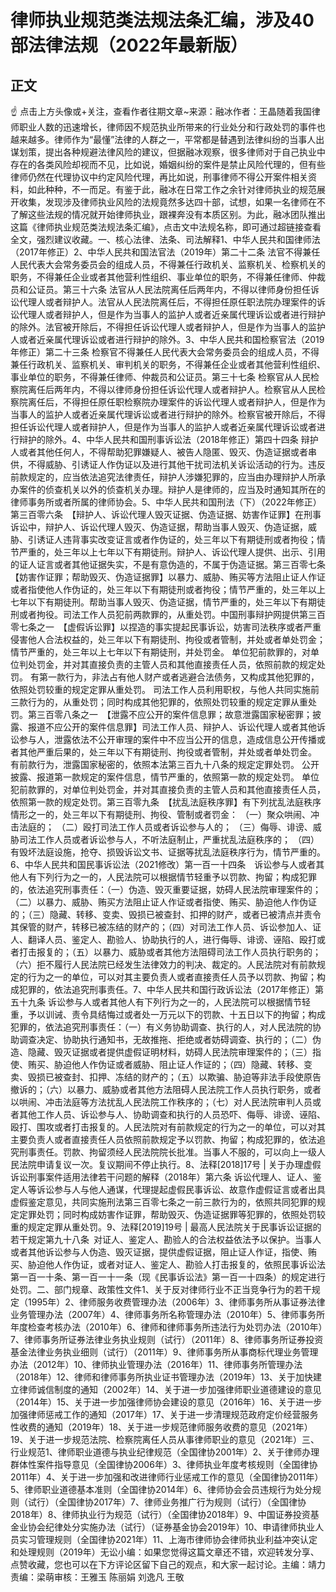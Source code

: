 # 律师执业规范类法规法条汇编，涉及40部法律法规（2022年最新版）
## 正文
☝ 点击上方头像或+关注，查看作者往期文章~来源：融冰作者：王晶随着我国律师职业人数的迅速增长，律师因不规范执业所带来的行业处分和行政处罚的事件也越来越多。律师作为“最懂”法律的人群之一，平常都是替遇到法律纠纷的当事人出谋划策，提出各种规避法律风险的建议，但据融冰观察，很多律师对于自己执业中存在的各类风险却视而不见，比如说，婚姻纠纷的案件是禁止风险代理的，但有些律师仍然在代理协议中约定风险代理，再比如说，刑事律师不得公开案件相关资料，如此种种，不一而足。有鉴于此，融冰在日常工作之余针对律师执业的规范展开收集，发现涉及律师执业风险的法规竟然多达四十部，试想，如果一名律师在不了解这些法规的情况就开始律师执业，跟裸奔没有本质区别。为此，融冰团队推出这篇《律师执业规范类法规法条汇编》，点击文中法规名称，即可通过超链接查看全文，强烈建议收藏。一、核心法律、法条、司法解释1、中华人民共和国律师法（2017年修正）2、中华人民共和国法官法（2019年）第二十二条    法官不得兼任人民代表大会常务委员会的组成人员，不得兼任行政机关、监察机关、检察机关的职务，不得兼任企业或者其他营利性组织、事业单位的职务，不得兼任律师、仲裁员和公证员。第三十六条    法官从人民法院离任后两年内，不得以律师身份担任诉讼代理人或者辩护人。法官从人民法院离任后，不得担任原任职法院办理案件的诉讼代理人或者辩护人，但是作为当事人的监护人或者近亲属代理诉讼或者进行辩护的除外。法官被开除后，不得担任诉讼代理人或者辩护人，但是作为当事人的监护人或者近亲属代理诉讼或者进行辩护的除外。3、中华人民共和国检察官法（2019年修正）第二十三条  检察官不得兼任人民代表大会常务委员会的组成人员，不得兼任行政机关、监察机关、审判机关的职务，不得兼任企业或者其他营利性组织、事业单位的职务，不得兼任律师、仲裁员和公证员。第三十七条  检察官从人民检察院离任后两年内，不得以律师身份担任诉讼代理人或者辩护人。检察官从人民检察院离任后，不得担任原任职检察院办理案件的诉讼代理人或者辩护人，但是作为当事人的监护人或者近亲属代理诉讼或者进行辩护的除外。检察官被开除后，不得担任诉讼代理人或者辩护人，但是作为当事人的监护人或者近亲属代理诉讼或者进行辩护的除外。4、中华人民共和国刑事诉讼法（2018年修正）第四十四条  辩护人或者其他任何人，不得帮助犯罪嫌疑人、被告人隐匿、毁灭、伪造证据或者串供，不得威胁、引诱证人作伪证以及进行其他干扰司法机关诉讼活动的行为。违反前款规定的，应当依法追究法律责任，辩护人涉嫌犯罪的，应当由办理辩护人所承办案件的侦查机关以外的侦查机关办理。辩护人是律师的，应当及时通知其所在的律师事务所或者所属的律师协会。5、中华人民共和国刑法（下）（2022年修正）第三百零六条　【辩护人、诉讼代理人毁灭证据、伪造证据、妨害作证罪】在刑事诉讼中，辩护人、诉讼代理人毁灭、伪造证据，帮助当事人毁灭、伪造证据，威胁、引诱证人违背事实改变证言或者作伪证的，处三年以下有期徒刑或者拘役；情节严重的，处三年以上七年以下有期徒刑。辩护人、诉讼代理人提供、出示、引用的证人证言或者其他证据失实，不是有意伪造的，不属于伪造证据。第三百零七条　【妨害作证罪；帮助毁灭、伪造证据罪】以暴力、威胁、贿买等方法阻止证人作证或者指使他人作伪证的，处三年以下有期徒刑或者拘役；情节严重的，处三年以上七年以下有期徒刑。帮助当事人毁灭、伪造证据，情节严重的，处三年以下有期徒刑或者拘役。司法工作人员犯前两款罪的，从重处罚。中国刑事辩护网提供第三百零七条之一　【虚假诉讼罪】以捏造的事实提起民事诉讼，妨害司法秩序或者严重侵害他人合法权益的，处三年以下有期徒刑、拘役或者管制，并处或者单处罚金；情节严重的，处三年以上七年以下有期徒刑，并处罚金。 单位犯前款罪的，对单位判处罚金，并对其直接负责的主管人员和其他直接责任人员，依照前款的规定处罚。 有第一款行为，非法占有他人财产或者逃避合法债务，又构成其他犯罪的，依照处罚较重的规定定罪从重处罚。 司法工作人员利用职权，与他人共同实施前三款行为的，从重处罚；同时构成其他犯罪的，依照处罚较重的规定定罪从重处罚。第三百零八条之一　【泄露不应公开的案件信息罪；故意泄露国家秘密罪；披露、报道不应公开的案件信息罪】司法工作人员、辩护人、诉讼代理人或者其他诉讼参与人，泄露依法不公开审理的案件中不应当公开的信息，造成信息公开传播或者其他严重后果的，处三年以下有期徒刑、拘役或者管制，并处或者单处罚金。 有前款行为，泄露国家秘密的，依照本法第三百九十八条的规定定罪处罚。 公开披露、报道第一款规定的案件信息，情节严重的，依照第一款的规定处罚。 单位犯前款罪的，对单位判处罚金，并对其直接负责的主管人员和其他直接责任人员，依照第一款的规定处罚。第三百零九条　【扰乱法庭秩序罪】有下列扰乱法庭秩序情形之一的，处三年以下有期徒刑、拘役、管制或者罚金： （一）聚众哄闹、冲击法庭的； （二）殴打司法工作人员或者诉讼参与人的； （三）侮辱、诽谤、威胁司法工作人员或者诉讼参与人，不听法庭制止，严重扰乱法庭秩序的； （四）有毁坏法庭设施，抢夺、损毁诉讼文书、证据等扰乱法庭秩序行为，情节严重的。6、中华人民共和国民事诉讼法（2021修改）第一百一十四条　诉讼参与人或者其他人有下列行为之一的，人民法院可以根据情节轻重予以罚款、拘留；构成犯罪的，依法追究刑事责任：（一）伪造、毁灭重要证据，妨碍人民法院审理案件的；（二）以暴力、威胁、贿买方法阻止证人作证或者指使、贿买、胁迫他人作伪证的；（三）隐藏、转移、变卖、毁损已被查封、扣押的财产，或者已被清点并责令其保管的财产，转移已被冻结的财产的；（四）对司法工作人员、诉讼参加人、证人、翻译人员、鉴定人、勘验人、协助执行的人，进行侮辱、诽谤、诬陷、殴打或者打击报复的；（五）以暴力、威胁或者其他方法阻碍司法工作人员执行职务的；（六）拒不履行人民法院已经发生法律效力的判决、裁定的。人民法院对有前款规定的行为之一的单位，可以对其主要负责人或者直接责任人员予以罚款、拘留；构成犯罪的，依法追究刑事责任。7、中华人民共和国行政诉讼法（2017年修正）第五十九条  诉讼参与人或者其他人有下列行为之一的，人民法院可以根据情节轻重，予以训诫、责令具结悔过或者处一万元以下的罚款、十五日以下的拘留；构成犯罪的，依法追究刑事责任：（一）有义务协助调查、执行的人，对人民法院的协助调查决定、协助执行通知书，无故推拖、拒绝或者妨碍调查、执行的；（二）伪造、隐藏、毁灭证据或者提供虚假证明材料，妨碍人民法院审理案件的；（三）指使、贿买、胁迫他人作伪证或者威胁、阻止证人作证的；（四）隐藏、转移、变卖、毁损已被查封、扣押、冻结的财产的；（五）以欺骗、胁迫等非法手段使原告撤诉的；（六）以暴力、威胁或者其他方法阻碍人民法院工作人员执行职务，或者以哄闹、冲击法庭等方法扰乱人民法院工作秩序的；（七）对人民法院审判人员或者其他工作人员、诉讼参与人、协助调查和执行的人员恐吓、侮辱、诽谤、诬陷、殴打、围攻或者打击报复的。人民法院对有前款规定的行为之一的单位，可以对其主要负责人或者直接责任人员依照前款规定予以罚款、拘留；构成犯罪的，依法追究刑事责任。罚款、拘留须经人民法院院长批准。当事人不服的，可以向上一级人民法院申请复议一次。复议期间不停止执行。8、法释[2018]17号 | 关于办理虚假诉讼刑事案件适用法律若干问题的解释（2018年）第六条  诉讼代理人、证人、鉴定人等诉讼参与人与他人通谋，代理提起虚假民事诉讼、故意作虚假证言或者出具虚假鉴定意见，共同实施刑法第三百零七条之一前三款行为的，依照共同犯罪的规定定罪处罚；同时构成妨害作证罪，帮助毁灭、伪造证据罪等犯罪的，依照处罚较重的规定定罪从重处罚。9、法释[2019]19号 | 最高人民法院关于民事诉讼证据的若干规定第九十八条 对证人、鉴定人、勘验人的合法权益依法予以保护。当事人或者其他诉讼参与人伪造、毁灭证据，提供虚假证据，阻止证人作证，指使、贿买、胁迫他人作伪证，或者对证人、鉴定人、勘验人打击报复的，依照民事诉讼法第一百一十条、第一百一十一条（现《民事诉讼法》第一百一十四条）的规定进行处罚。二、部门规章、政策性文件1、关于反对律师行业不正当竞争行为的若干规定（1995年）2、律师服务收费管理办法（2006年）3、律师事务所从事证券法律业务管理办法（2007年）4、律师事务所名称管理办法（2010年）5、律师事务所年度检查考核办法（2010年）6、律师和律师事务所违法行为处罚办法（2010年）7、律师事务所证券法律业务执业规则（试行）（2011年）8、律师事务所证券投资基金法律业务执业细则（试行）（2011年）9、律师事务所从事商标代理业务管理办法（2012年）10、律师执业管理办法（2016年）11、律师事务所管理办法（2018年）12、律师和律师事务所执业证书管理办法（2019年）13、关于加快建立律师诚信制度的通知（2002年）14、关于进一步加强律师职业道德建设的意见（2014年）15、关于进一步加强律师协会建设的意见（2016年）16、关于进一步加强律师惩戒工作的通知（2017年）17、关于进一步清理规范政府定价经营服务性收费的通知（2019年）18、关于进一步规范律师服务收费的意见（2021年）19、关于进一步规范法院、检察院离任人员从事律师职业的意见（2021年）三、行业规范1、律师职业道德与执业纪律规范（全国律协2001年）2、关于律师办理群体性案件指导意见（全国律协2006年）3、律师执业年度考核规则（全国律协2011年）4、关于进一步加强和改进律师行业惩戒工作的意见（全国律协2011年）5、律师职业道德基本准则（全国律协2014年）6、律师协会会员违规行为处分规则（试行）（全国律协2017年）7、律师业务推广行为规则（试行）（全国律协2018年）8、律师执业行为规范（试行）（全国律协2018年）9、中国证券投资基金业协会纪律处分实施办法（试行）（证券基金协会2019年）10、申请律师执业人员实习管理规则（全国律协2021年）11、上海市律师协会律师执业利益冲突认定和处理规则（2019年）无讼小编：如果您觉得这篇文章还不错，欢迎转发分享、点赞收藏，您也可以在下方评论区留下自己的观点，和大家一起讨论。主编：靖力责编：梁萌审核：王雅玉 陈丽娟 刘逸凡 王敬